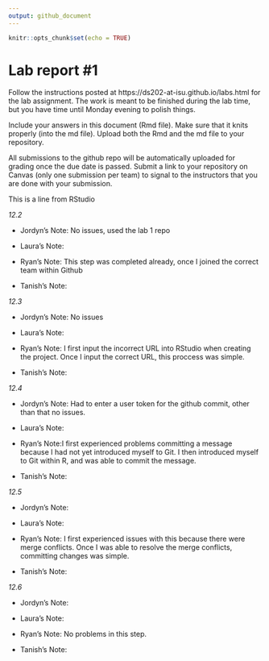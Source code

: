 ```yaml
---
output: github_document
---
```


<!-- README.md is generated from README.Rmd. Please edit the README.Rmd file -->


```r
knitr::opts_chunk$set(echo = TRUE)
```

# Lab report #1

Follow the instructions posted at https://ds202-at-isu.github.io/labs.html for the lab assignment. The work is meant to be finished during the lab time, but you have time until Monday evening to polish things.

Include your answers in this document (Rmd file). Make sure that it knits properly (into the md file). Upload both the Rmd and the md file to your repository.  

All submissions to the github repo will be automatically uploaded for grading once the due date is passed.
Submit a link to your repository on Canvas (only one submission per team) to signal to the instructors that you are done with your submission.

This is a line from RStudio

*12.2*

- Jordyn's Note: No issues, used the lab 1 repo

- Laura's Note:

- Ryan's Note: This step was completed already, once I joined the correct team within Github

- Tanish's Note:

*12.3*

- Jordyn's Note: No issues

- Laura's Note:

- Ryan's Note: I first input the incorrect URL into RStudio when creating the project. Once I input the correct URL, this proccess was simple. 

- Tanish's Note:

*12.4*

- Jordyn's Note: Had to enter a user token for the github commit, other than that no issues.

- Laura's Note:

- Ryan's Note:I first experienced problems committing a message because I had not yet introduced myself to Git. I then introduced myself to Git within R, and was able to commit the message. 

- Tanish's Note:

*12.5*

- Jordyn's Note:

- Laura's Note:

- Ryan's Note: I first experienced issues with this because there were merge conflicts. Once I was able to resolve the merge conflicts, committing changes was simple. 

- Tanish's Note:

*12.6*

- Jordyn's Note:

- Laura's Note:

- Ryan's Note: No problems in this step. 

- Tanish's Note:

